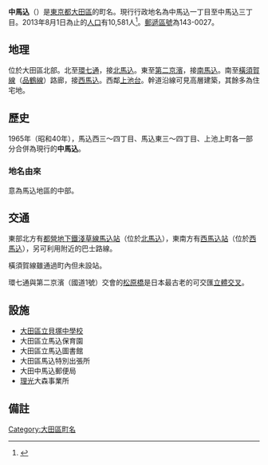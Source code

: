 {{Pathnav|日本|東京都|大田區|frame=1}}
{{Infobox Settlement
|official_name = 中馬込
|native_name =
|settlement_type = [[町|町]]
|image_skyline =
|imagesize =
|image_caption =
|image_flag =
|image_seal =
| image_map =
| map_caption =
| pushpin_map =
|subdivision_type = [[國家|國家]]
|subdivision_name = [[File:Flag_of_Japan.svg|border]] [[日本|日本]]
|subdivision_type1 = [[都道府縣|都道府縣]]
|subdivision_name1 = [[File:Flag_of_Tokyo_Prefecture.svg|25px]] [[東京都|東京都]]
|subdivision_type2 = [[東京都區部|特別區]]
|subdivision_name2 = [[File:Flag_of_Ota,_Tokyo.svg|25px]] [[大田區|大田區]]
|subdivision_type3 = [[地域|地域]]
|subdivision_name3 = [[大森區|大森地域]]
|established_title =
|established_date =
|government_type =
|leader_title =
|leader_name =
|area_magnitude =
|area_total_sq_mi =
|area_total_km2 =
|area_land_sq_mi =
|area_land_km2 =
|area_urban_sq_mi =
|area_urban_km2 =
|area_metro_km2 =
|area_metro_sq_mi =
|population_as_of= 2013年（平成25年）8月1日
|population_footnotes =
|population_total = 10581
|population_urban =
|population_metro =
|population_density_sq_mi =
|population_density_km2 =
| timezone = [[日本標準時間|JST]]
| utc_offset = +9
|timezone_DST =
|utc_offset_DST =
|latd=|latm=|lats=|latNS=
|longd=|longm=|longs=|longEW=
|elevation_footnotes=
|elevation_m =
|elevation_ft =
|postal_code_type = [[郵遞區號|郵遞區號]]
|postal_code = 143-0027
|area_code =
|website =
|footnotes =
}}
'''中馬込'''（{{jpn|j=中馬込|hg=なかまごめ|rm=Naka-magome|f=y}}）是[[東京都|東京都]][[大田區|大田區]]的町名。現行行政地名為中馬込一丁目至中馬込三丁目。2013年8月1日為止的[[人口|人口]]有10,581人<ref>{{Cite web |url=http://www.city.ota.tokyo.jp/kuseijoho/suuji/jinkou/setai_jinkou/oota_suji2508.html |title=大田区ホームページ：平成25年8月1日現在 |accessdate=2013-08-20 |archive-date=2014-02-18 |archive-url=https://web.archive.org/web/20140218230417/http://www.city.ota.tokyo.jp/kuseijoho/suuji/jinkou/setai_jinkou/oota_suji2508.html |dead-url=no }}</ref>。[[郵遞區號|郵遞區號]]為143-0027。

== 地理 ==
位於大田區北部。北至[[東京都道318號環狀七號線|環七通]]，接[[北馬込|北馬込]]。東至[[國道1號_(日本)|第二京濱]]，接[[南馬込|南馬込]]。南至[[橫須賀線|橫須賀線]]（[[品鶴線|品鶴線]]）路廊，接[[西馬込|西馬込]]。西鄰[[上池台|上池台]]。幹道沿線可見高層建築，其餘多為住宅地。

== 歷史 ==
1965年（昭和40年），馬込西三～四丁目、馬込東三～四丁目、上池上町各一部分合併為現行的'''中馬込'''。
=== 地名由來 ===
意為馬込地區的中部。

== 交通 ==
東部北方有[[都營地下鐵淺草線|都營地下鐵淺草線]][[馬込站|馬込站]]（位於[[北馬込|北馬込]]），東南方有[[西馬込站|西馬込站]]（位於[[西馬込|西馬込]]），另可利用附近的巴士路線。

橫須賀線雖通過町內但未設站。

環七通與第二京濱（國道1號）交會的[[松原橋|松原橋]]是日本最古老的可交匯[[立體交叉|立體交叉]]。

== 設施 ==
* [[大田區立貝塚中學校|大田區立貝塚中學校]]
* 大田區立馬込保育園
* 大田區立馬込圖書館
* 大田區馬込特別出張所
* 大田中馬込郵便局
* [[理光|理光]]大森事業所

== 備註 ==
{{Reflist}}

{{Commonscat|Magome, Tokyo}}
{{大田區的町名}}
{{DEFAULTSORT:Naka-Magome}}
[[Category:大田區町名|Category:大田區町名]]